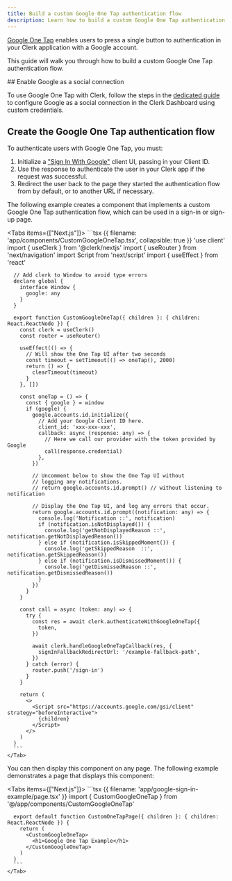 ```yaml
---
title: Build a custom Google One Tap authentication flow
description: Learn how to build a custom Google One Tap authentication flow using the Clerk API.
---
```


<Include src="_partials/custom-flows-callout" />

[Google One Tap](https://developers.google.com/identity/gsi/web/guides/features) enables users to press a single button to authentication in your Clerk application with a Google account.

This guide will walk you through how to build a custom Google One Tap authentication flow.

<Steps>
  ## Enable Google as a social connection

  To use Google One Tap with Clerk, follow the steps in the [dedicated guide](/docs/authentication/social-connections/google#configure-for-your-production-instance) to configure Google as a social connection in the Clerk Dashboard using custom credentials.

  ## Create the Google One Tap authentication flow

  To authenticate users with Google One Tap, you must:

  1. Initialize a ["Sign In With Google"](https://developers.google.com/identity/gsi/web/reference/js-reference) client UI, passing in your Client ID.
  1. Use the response to authenticate the user in your Clerk app if the request was successful.
  1. Redirect the user back to the page they started the authentication flow from by default, or to another URL if necessary.

  The following example creates a component that implements a custom Google One Tap authentication flow, which can be used in a sign-in or sign-up page.

  <Tabs items={["Next.js"]}>
    <Tab>
      ```tsx {{ filename: 'app/components/CustomGoogleOneTap.tsx', collapsible: true }}
      'use client'
      import { useClerk } from '@clerk/nextjs'
      import { useRouter } from 'next/navigation'
      import Script from 'next/script'
      import { useEffect } from 'react'

      // Add clerk to Window to avoid type errors
      declare global {
        interface Window {
          google: any
        }
      }

      export function CustomGoogleOneTap({ children }: { children: React.ReactNode }) {
        const clerk = useClerk()
        const router = useRouter()

        useEffect(() => {
          // Will show the One Tap UI after two seconds
          const timeout = setTimeout(() => oneTap(), 2000)
          return () => {
            clearTimeout(timeout)
          }
        }, [])

        const oneTap = () => {
          const { google } = window
          if (google) {
            google.accounts.id.initialize({
              // Add your Google Client ID here.
              client_id: 'xxx-xxx-xxx',
              callback: async (response: any) => {
                // Here we call our provider with the token provided by Google
                call(response.credential)
              },
            })

            // Uncomment below to show the One Tap UI without
            // logging any notifications.
            // return google.accounts.id.prompt() // without listening to notification

            // Display the One Tap UI, and log any errors that occur.
            return google.accounts.id.prompt((notification: any) => {
              console.log('Notification ::', notification)
              if (notification.isNotDisplayed()) {
                console.log('getNotDisplayedReason ::', notification.getNotDisplayedReason())
              } else if (notification.isSkippedMoment()) {
                console.log('getSkippedReason  ::', notification.getSkippedReason())
              } else if (notification.isDismissedMoment()) {
                console.log('getDismissedReason ::', notification.getDismissedReason())
              }
            })
          }
        }

        const call = async (token: any) => {
          try {
            const res = await clerk.authenticateWithGoogleOneTap({
              token,
            })

            await clerk.handleGoogleOneTapCallback(res, {
              signInFallbackRedirectUrl: '/example-fallback-path',
            })
          } catch (error) {
            router.push('/sign-in')
          }
        }

        return (
          <>
            <Script src="https://accounts.google.com/gsi/client" strategy="beforeInteractive">
              {children}
            </Script>
          </>
        )
      }
      ```
    </Tab>
  </Tabs>

  You can then display this component on any page. The following example demonstrates a page that displays this component:

  <Tabs items={["Next.js"]}>
    <Tab>
      ```tsx {{ filename: 'app/google-sign-in-example/page.tsx' }}
      import { CustomGoogleOneTap } from '@/app/components/CustomGoogleOneTap'

      export default function CustomOneTapPage({ children }: { children: React.ReactNode }) {
        return (
          <CustomGoogleOneTap>
            <h1>Google One Tap Example</h1>
          </CustomGoogleOneTap>
        )
      }
      ```
    </Tab>
  </Tabs>
</Steps>
